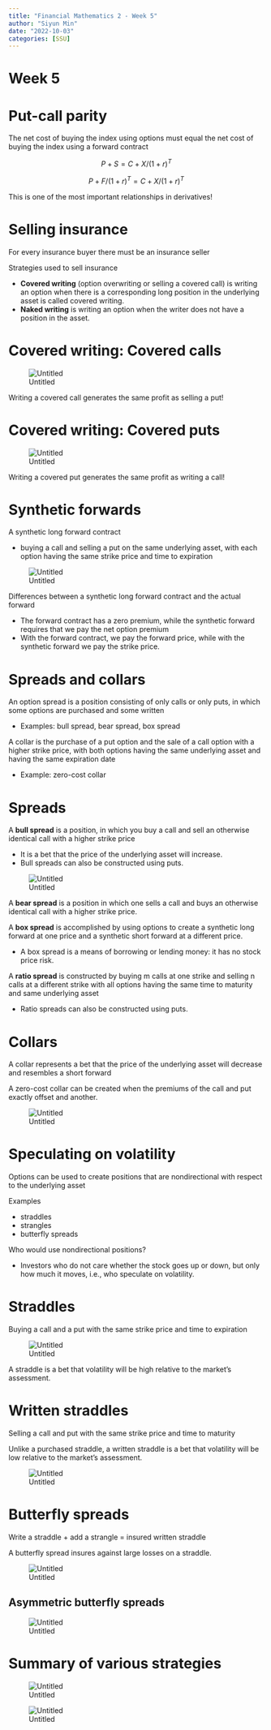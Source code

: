 ```yaml
---
title: "Financial Mathematics 2 - Week 5"
author: "Siyun Min"
date: "2022-10-03"
categories: [SSU]
---
```

# Week 5

# Put-call parity

The net cost of buying the index using options must equal the net cost of buying the index using a forward contract

$$
P + S = C + X/(1 + r)^{T}
$$

$$
P + F/(1 + r)^{T} = C + X/(1 + r)^{T}
$$

This is one of the most important relationships in derivatives!

# Selling insurance

For every insurance buyer there must be an insurance seller

Strategies used to sell insurance

- **Covered writing** (option overwriting or selling a covered call) is writing an option when there is a corresponding long position in the underlying asset is called covered writing.
- **Naked writing** is writing an option when the writer does not have a position in the asset.

# Covered writing: Covered calls

![Untitled](./Untitled.png)

Writing a covered call generates the same profit as selling a put!

# Covered writing: Covered puts

![Untitled](./Untitled%201.png)

Writing a covered put generates the same profit as writing a call!

# Synthetic forwards

A synthetic long forward contract

- buying a call and selling a put on the same underlying asset, with each option having the same strike price and time to expiration

![Untitled](./Untitled%202.png)

Differences between a synthetic long forward contract and the actual forward

- The forward contract has a zero premium, while the synthetic forward requires that we pay the net option premium
- With the forward contract, we pay the forward price, while with the synthetic forward we pay the strike price.

# Spreads and collars

An option spread is a position consisting of only calls or only puts, in which some options are purchased and some written

- Examples: bull spread, bear spread, box spread

A collar is the purchase of a put option and the sale of a call option with a higher strike price, with both options having the same underlying asset and having the same expiration date

- Example: zero-cost collar

# Spreads

A **bull spread** is a position, in which you buy a call and sell an otherwise identical call with a higher strike price

- It is a bet that the price of the underlying asset will increase.
- Bull spreads can also be constructed using puts.

![Untitled](./Untitled%203.png)

A **bear spread** is a position in which one sells a call and buys an otherwise identical call with a higher strike price.

A **box spread** is accomplished by using options to create a synthetic long forward at one price and a synthetic short forward at a different price.

- A box spread is a means of borrowing or lending money: it has no stock price risk.

A **ratio spread** is constructed by buying m calls at one strike and selling n calls at a different strike with all options having the same time to maturity and same underlying asset

- Ratio spreads can also be constructed using puts.

# Collars

A collar represents a bet that the price of the underlying asset will decrease and resembles a short forward

A zero-cost collar can be created when the premiums of the call and put exactly offset and another.

![Untitled](./Untitled%204.png)

# Speculating on volatility

Options can be used to create positions that are nondirectional with respect to the underlying asset

Examples

- straddles
- strangles
- butterfly spreads

Who would use nondirectional positions?

- Investors who do not care whether the stock goes up or down, but only how much it moves, i.e., who speculate on volatility.

# Straddles

Buying a call and a put with the same strike price and time to expiration

![Untitled](./Untitled%205.png)

A straddle is a bet that volatility will be high relative to the market’s assessment.

# Written straddles

Selling a call and put with the same strike price and time to maturity

Unlike a purchased straddle, a written straddle is a bet that volatility will be low relative to the market’s assessment.

![Untitled](./Untitled%206.png)

# Butterfly spreads

Write a straddle + add a strangle = insured written straddle

A butterfly spread insures against large losses on a straddle.

![Untitled](./Untitled%207.png)

## Asymmetric butterfly spreads

![Untitled](./Untitled%208.png)

# Summary of various strategies

![Untitled](./Untitled%209.png)

![Untitled](./Untitled%2010.png)